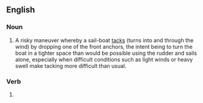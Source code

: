 ==English==

===Noun===
{{en-noun|-|s}}

# {{lb|en|nautical}} A risky maneuver whereby a sail-boat [[tacks]] (turns into and through the wind) by dropping one of the front anchors, the intent being to turn the boat in a tighter space than would be possible using the rudder and sails alone, especially when difficult conditions such as light winds or heavy swell make tacking more difficult than usual.

===Verb===
{{head|en|verb form}}

# {{present participle of|clubhaul|lang=en|nocat=1}}